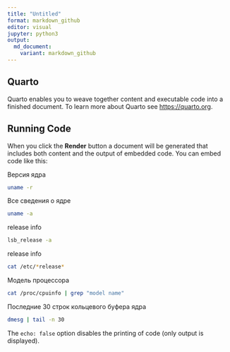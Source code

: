 ```yaml
---
title: "Untitled"
format: markdown_github
editor: visual
jupyter: python3
output:
  md_document:
    variant: markdown_github
---
```


## Quarto

Quarto enables you to weave together content and executable code into a finished document. To learn more about Quarto see <https://quarto.org>.

## Running Code

When you click the **Render** button a document will be generated that includes both content and the output of embedded code. You can embed code like this:

Версия ядра

```bash
uname -r
```

Все сведения о ядре

```bash
uname -a
```

release info

```bash
lsb_release -a
```

release info

```bash
cat /etc/*release*
```

Модель процессора

```bash
cat /proc/cpuinfo | grep "model name"
```

Последние 30 строк кольцевого буфера ядра

```bash
dmesg | tail -n 30
```

The `echo: false` option disables the printing of code (only output is displayed).
